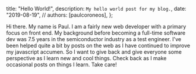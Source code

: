   title: "Hello World!",
  description: `My hello world post for my blog.`,
  date: "2019-08-19",
  // authors: [paulcoroneos],
};

Hi there. My name is Paul. I am a fairly new web developer with a primary focus on front end. My background before becoming a full-time software dev was 7.5 years in the semiconductor industry as a test engineer. I've been helped quite a bit by posts on the web as I have continued to improve my javascript accumen. So I want to give back and give everyone some perspective as I learn new and cool things. Check back as I make occasional posts on things I learn. Take care!
